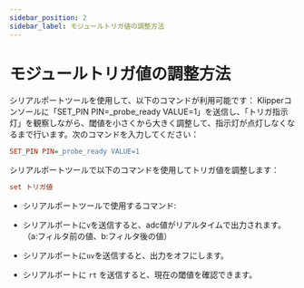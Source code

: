```yaml
---
sidebar_position: 2
sidebar_label: モジュールトリガ値の調整方法
---
```



# モジュールトリガ値の調整方法
シリアルポートツールを使用して、以下のコマンドが利用可能です：
Klipperコンソールに「SET_PIN PIN=_probe_ready VALUE=1」を送信し、「トリガ指示灯」を観察しながら、閾値を小さくから大きく調整して、指示灯が点灯しなくなるまで行います。次のコマンドを入力してください：
```cfg
SET_PIN PIN=_probe_ready VALUE=1
```
シリアルポートツールで以下のコマンドを使用してトリガ値を調整します：
```cfg
set トリガ値
```
* シリアルポートツールで使用するコマンド:

* シリアルポートに`v`を送信すると、adc値がリアルタイムで出力されます。（a:フィルタ前の値、b:フィルタ後の値）
* シリアルポートに`uv`を送信すると、出力をオフにします。
* シリアルポートに `rt` を送信すると、現在の閾値を確認できます。
